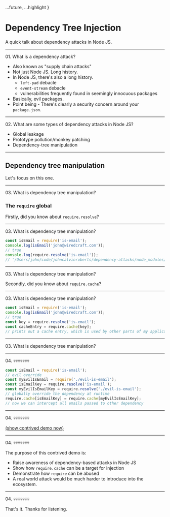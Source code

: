 
  ...future,
  ...highlight
}

# Dependency Tree Injection

A quick talk about dependency attacks in Node JS.

<NodeAttackEvil/>

---
<Crumb> 01. What is a dependency attack? </Crumb>

<Steps>

  - Also known as "supply chain attacks"
  - Not just Node JS. Long history.
  - In Node JS, there's also a long history.
    - `left-pad` debacle
    - `event-stream` debacle
    - vulnerabilities frequently found in seemingly innocuous packages
  - Basically, evil packages.
  - Point being - There's clearly a security concern around your `package.json`.

</Steps>

---

<Crumb> 02. What are some types of dependency attacks in Node JS? </Crumb>

<Steps>

  - Global leakage
  - Prototype pollution/monkey patching
  - Dependency-tree manipulation

</Steps>

---

## Dependency tree manipulation

Let's focus on this one.

---

<Crumb> 03. What is dependency tree manipulation? </Crumb>

### The `require` global

Firstly, did you know about `require.resolve`?

---

<Crumb> 03. What is dependency tree manipulation? </Crumb>

```javascript
const isEmail = require('is-email');
console.log(isEmail('john@wiredcraft.com'));
// true
console.log(require.resolve('is-email'));
// '/Users/john/code/johncalvinroberts/dependency-attacks/node_modules/is-email/lib/index.js'
```

---

<Crumb> 03. What is dependency tree manipulation? </Crumb>

Secondly, did you know about `require.cache`? 

---

<Crumb> 03. What is dependency tree manipulation? </Crumb>

```javascript
const isEmail = require('is-email');
console.log(isEmail('john@wiredcraft.com'));
// true
const key = require.resolve('is-email');
const cacheEntry = require.cache[key];
// prints out a cache entry, which is used by other parts of my application
```


---

<Crumb> 03. What is dependency tree manipulation? </Crumb>


<NodeAttackEvilSmall/>

---

<Crumb> 04. 💀💀💀💀💀💀💀 </Crumb>

```javascript
const isEmail = require('is-email');
// evil override
const myEvilIsEmail = require('./evil-is-email');
const isEmailKey = require.resolve('is-email');
const myEvilIsEmailKey = require.resolve('./evil-is-email');
// globally override the dependency at runtime
require.cache[isEmailKey] = require.cache[myEvilIsEmailKey];
// now we can intercept all emails passed to other dependency
```

---

<Crumb> 04. 💀💀💀💀💀💀💀 </Crumb>

[(show contrived demo now)](https://github.com/johncalvinroberts/dependency-attacks-talk/tree/master/demo)


---

<Crumb> 04. 💀💀💀💀💀💀💀 </Crumb>

The purpose of this contrived demo is:

<Steps>

- Raise awareness of dependency-based attacks in Node JS
- Show how `require.cache` can be a target for injection
- Demonstrate how `require` can be abused
- A real world attack would be much harder to introduce into the ecosystem.

</Steps>

---

<Crumb> 04. 💀💀💀💀💀💀💀 </Crumb>

That's it. Thanks for listening.
